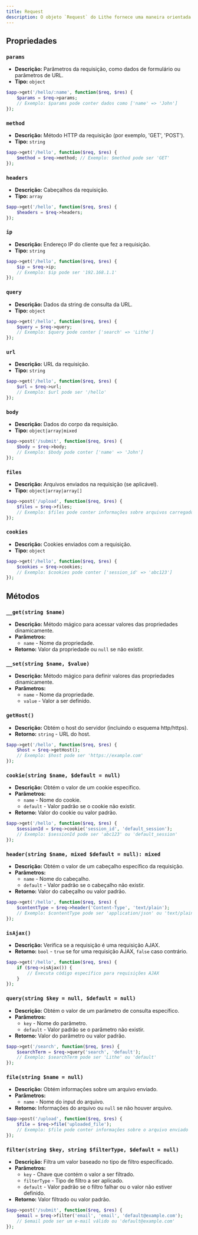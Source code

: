```yaml
---
title: Request
description: O objeto `Request` do Lithe fornece uma maneira orientada a objetos de interagir com a atual requisição HTTP sendo manipulada pela sua aplicação, além de recuperar os inputs, cookies e arquivos que foram submetidos com a requisição.
---
```


## Propriedades

### `params`
  - **Descrição:** Parâmetros da requisição, como dados de formulário ou parâmetros de URL.
  - **Tipo:** `object`
```php
$app->get('/hello/:name', function($req, $res) {
    $params = $req->params;
    // Exemplo: $params pode conter dados como ['name' => 'John']
});
```

### `method`
  - **Descrição:** Método HTTP da requisição (por exemplo, 'GET', 'POST').
  - **Tipo:** `string`
```php
$app->get('/hello', function($req, $res) {
    $method = $req->method; // Exemplo: $method pode ser 'GET'
});
```

### `headers`
  - **Descrição:** Cabeçalhos da requisição.
  - **Tipo:** `array`
```php
$app->get('/hello', function($req, $res) {
    $headers = $req->headers;
});
```

### `ip`
  - **Descrição:** Endereço IP do cliente que fez a requisição.
  - **Tipo:** `string`
```php
$app->get('/hello', function($req, $res) {
    $ip = $req->ip;
    // Exemplo: $ip pode ser '192.168.1.1'
});
```

### `query`
  - **Descrição:** Dados da string de consulta da URL.
  - **Tipo:** `object`
```php
$app->get('/hello', function($req, $res) {
    $query = $req->query;
    // Exemplo: $query pode conter ['search' => 'Lithe']
});
```

### `url`
  - **Descrição:** URL da requisição.
  - **Tipo:** `string`
```php
$app->get('/hello', function($req, $res) {
    $url = $req->url;
    // Exemplo: $url pode ser '/hello'
});
```

### `body`
  - **Descrição:** Dados do corpo da requisição.
  - **Tipo:** `object|array|mixed`
```php
$app->post('/submit', function($req, $res) {
    $body = $req->body;
    // Exemplo: $body pode conter ['name' => 'John']
});
```

### `files`
  - **Descrição:** Arquivos enviados na requisição (se aplicável).
  - **Tipo:** `object|array|array[]`
```php
$app->post('/upload', function($req, $res) {
    $files = $req->files;
    // Exemplo: $files pode conter informações sobre arquivos carregados
});
```

### `cookies`
  - **Descrição:** Cookies enviados com a requisição.
  - **Tipo:** `object`
```php
$app->get('/hello', function($req, $res) {
    $cookies = $req->cookies;
    // Exemplo: $cookies pode conter ['session_id' => 'abc123']
});
```

## Métodos

### `__get(string $name)`
- **Descrição:** Método mágico para acessar valores das propriedades dinamicamente.
- **Parâmetros:**
  - `name` - Nome da propriedade.
- **Retorno:** Valor da propriedade ou `null` se não existir.

### `__set(string $name, $value)`
- **Descrição:** Método mágico para definir valores das propriedades dinamicamente.
- **Parâmetros:**
  - `name` - Nome da propriedade.
  - `value` - Valor a ser definido.

### `getHost()`
- **Descrição:** Obtém o host do servidor (incluindo o esquema http/https).
- **Retorno:** `string` - URL do host.
```php
$app->get('/hello', function($req, $res) {
    $host = $req->getHost();
    // Exemplo: $host pode ser 'https://example.com'
});
  ```

### `cookie(string $name, $default = null)`
- **Descrição:** Obtém o valor de um cookie específico.
- **Parâmetros:**
  - `name` - Nome do cookie.
  - `default` - Valor padrão se o cookie não existir.
- **Retorno:** Valor do cookie ou valor padrão.
```php
$app->get('/hello', function($req, $res) {
    $sessionId = $req->cookie('session_id', 'default_session');
    // Exemplo: $sessionId pode ser 'abc123' ou 'default_session'
});
```

### `header(string $name, mixed $default = null): mixed`
- **Descrição:** Obtém o valor de um cabeçalho específico da requisição.
- **Parâmetros:**
  - `name` - Nome do cabeçalho.
  - `default` - Valor padrão se o cabeçalho não existir.
- **Retorno:** Valor do cabeçalho ou valor padrão.
```php
$app->get('/hello', function($req, $res) {
    $contentType = $req->header('Content-Type', 'text/plain');
    // Exemplo: $contentType pode ser 'application/json' ou 'text/plain'
});
```

### `isAjax()`
- **Descrição:** Verifica se a requisição é uma requisição AJAX.
- **Retorno:** `bool` - `true` se for uma requisição AJAX, `false` caso contrário.
```php
$app->get('/hello', function($req, $res) {
    if ($req->isAjax()) {
        // Executa código específico para requisições AJAX
    }
});
```

### `query(string $key = null, $default = null)`
- **Descrição:** Obtém o valor de um parâmetro de consulta específico.
- **Parâmetros:**
  - `key` - Nome do parâmetro.
  - `default` - Valor padrão se o parâmetro não existir.
- **Retorno:** Valor do parâmetro ou valor padrão.
```php
$app->get('/search', function($req, $res) {
    $searchTerm = $req->query('search', 'default');
    // Exemplo: $searchTerm pode ser 'Lithe' ou 'default'
});
```

### `file(string $name = null)`
- **Descrição:** Obtém informações sobre um arquivo enviado.
- **Parâmetros:**
  - `name` - Nome do input do arquivo.
- **Retorno:** Informações do arquivo ou `null` se não houver arquivo.
```php
$app->post('/upload', function($req, $res) {
    $file = $req->file('uploaded_file');
    // Exemplo: $file pode conter informações sobre o arquivo enviado
});
```

### `filter(string $key, string $filterType, $default = null)`
- **Descrição:** Filtra um valor baseado no tipo de filtro especificado.
- **Parâmetros:**
  - `key` - Chave que contém o valor a ser filtrado.
  - `filterType` - Tipo de filtro a ser aplicado.
  - `default` - Valor padrão se o filtro falhar ou o valor não estiver definido.
- **Retorno:** Valor filtrado ou valor padrão.
```php
$app->post('/submit', function($req, $res) {
    $email = $req->filter('email', 'email', 'default@example.com');
    // $email pode ser um e-mail válido ou 'default@example.com'
});
```